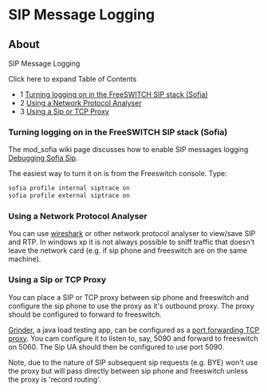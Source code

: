 
# SIP Message Logging 

 

## About

SIP Message Logging

Click here to expand Table of Contents

* 1 [Turning logging on in the FreeSWITCH SIP stack (Sofia)](#turning-logging-on-in-the-freeswitch-sip-stack-sofia)
* 2 [Using a Network Protocol Analyser](#using-a-network-protocol-analyser)
* 3 [Using a Sip or TCP Proxy](#using-a-sip-or-tcp-proxy)

### Turning logging on in the FreeSWITCH SIP stack (Sofia)

The mod\_sofia wiki page discusses how to enable SIP messages logging [Debugging Sofia Sip](https://wiki.freeswitch.org/wiki/Sofia#Debugging%5FSofia-SIP "Sofia").

The easiest way to turn it on is from the Freeswitch console. Type:

```xml
sofia profile internal siptrace on
sofia profile external siptrace on
```

### Using a Network Protocol Analyser

You can use [wireshark](http://www.wireshark.org/) or other network protocol analyser to view/save SIP and RTP. In windows xp it is not always possible to sniff traffic that doesn't leave the network card (e.g. if sip phone and freeswitch are on the same machine).

### Using a Sip or TCP Proxy

You can place a SIP or TCP proxy between sip phone and freeswitch and configure the sip phone to use the proxy as it's outbound proxy. The proxy should be configured to forward to freeswitch.

[Grinder](http://grinder.sourceforge.net/), a java load testing app, can be configured as a [port forwarding TCP proxy](http://grinder.sourceforge.net/g3/tcpproxy.html#port-forwarding-mode). You cam configure it to listen to, say, 5090 and forward to freeswitch on 5060\. The Sip UA should then be configured to use port 5090.

Note, due to the nature of SIP subsequent sip requests (e.g. BYE) won't use the proxy but will pass directly between sip phone and freeswitch unless the proxy is 'record routing'.


